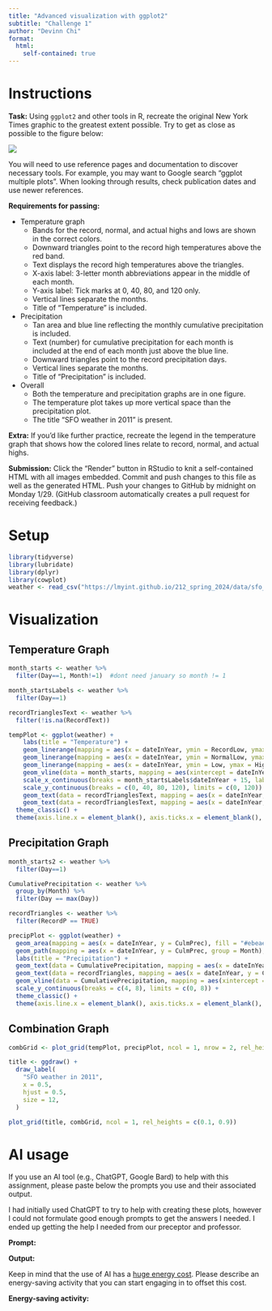```yaml
---
title: "Advanced visualization with ggplot2"
subtitle: "Challenge 1"
author: "Devinn Chi"
format: 
  html:
    self-contained: true
---
```


# Instructions

**Task:** Using `ggplot2` and other tools in R, recreate the original New York Times graphic to the greatest extent possible. Try to get as close as possible to the figure below:

![](https://lmyint.github.io/212_spring_2024/images/hw1_goal.png){width=600, fig-align="center"}

You will need to use reference pages and documentation to discover necessary tools. For example, you may want to Google search "ggplot multiple plots". When looking through results, check publication dates and use newer references.

**Requirements for passing:**

- Temperature graph
    - Bands for the record, normal, and actual highs and lows are shown in the correct colors.
    - Downward triangles point to the record high temperatures above the red band.
    - Text displays the record high temperatures above the triangles.
    - X-axis label: 3-letter month abbreviations appear in the middle of each month.
    - Y-axis label: Tick marks at 0, 40, 80, and 120 only.
    - Vertical lines separate the months.
    - Title of "Temperature" is included.
- Precipitation
    - Tan area and blue line reflecting the monthly cumulative precipitation is included.
    - Text (number) for cumulative precipitation for each month is included at the end of each month just above the blue line.
    - Downward triangles point to the record precipitation days.
    - Vertical lines separate the months.
    - Title of "Precipitation" is included.
- Overall
    - Both the temperature and precipitation graphs are in one figure.
    - The temperature plot takes up more vertical space than the precipitation plot.
    - The title "SFO weather in 2011" is present.

**Extra:** If you'd like further practice, recreate the legend in the temperature graph that shows how the colored lines relate to record, normal, and actual highs.

**Submission:** Click the "Render" button in RStudio to knit a self-contained HTML with all images embedded. Commit and push changes to this file as well as the generated HTML. Push your changes to GitHub by midnight on Monday 1/29. (GitHub classroom automatically creates a pull request for receiving feedback.)



# Setup

```r
library(tidyverse)
library(lubridate)
library(dplyr)
library(cowplot)
weather <- read_csv("https://lmyint.github.io/212_spring_2024/data/sfo_weather.csv")
```



# Visualization

## Temperature Graph
```r
month_starts <- weather %>%
  filter(Day==1, Month!=1)  #dont need january so month != 1

month_startsLabels <- weather %>%
  filter(Day==1)

recordTrianglesText <- weather %>%
  filter(!is.na(RecordText))

tempPlot <- ggplot(weather) + 
    labs(title = "Temperature") +
    geom_linerange(mapping = aes(x = dateInYear, ymin = RecordLow, ymax = RecordHigh), color = "#ecebe3", linewidth = 1.2) +
    geom_linerange(mapping = aes(x = dateInYear, ymin = NormalLow, ymax = NormalHigh),  color = "#C8B8BA", linewidth = 1.2) +
    geom_linerange(mapping = aes(x = dateInYear, ymin = Low, ymax = High), color = "#A90048", linewidth = 1.2) +
    geom_vline(data = month_starts, mapping = aes(xintercept = dateInYear), lty = "dashed", alpha = 0.1) +
    scale_x_continuous(breaks = month_startsLabels$dateInYear + 15, labels = month.abb) +
    scale_y_continuous(breaks = c(0, 40, 80, 120), limits = c(0, 120)) +
    geom_text(data = recordTrianglesText, mapping = aes(x = dateInYear, y = RecordHigh, label = "\u25BC"), color = "black", vjust = -0.1) +
    geom_text(data = recordTrianglesText, mapping = aes(x = dateInYear, y = RecordHigh, label = RecordText), vjust = -1.5, size = 1.5) + 
  theme_classic() +
  theme(axis.line.x = element_blank(), axis.ticks.x = element_blank(), axis.title.x = element_blank(), axis.title.y = element_blank())
```

## Precipitation Graph
```r
month_starts2 <- weather %>%
  filter(Day==1)

CumulativePrecipitation <- weather %>% 
  group_by(Month) %>% 
  filter(Day == max(Day))

recordTriangles <- weather %>% 
  filter(RecordP == TRUE)

precipPlot <- ggplot(weather) + 
  geom_area(mapping = aes(x = dateInYear, y = CulmPrec), fill = "#ebeae2") + 
  geom_path(mapping = aes(x = dateInYear, y = CulmPrec, group = Month), color = "#32a3d8", size = 0.55) +
  labs(title = "Precipitation") + 
  geom_text(data = CumulativePrecipitation, mapping = aes(x = dateInYear, y = CulmPrec, label = sprintf("%.2f", CulmPrec), vjust = -0.5, hjust = 1)) +
  geom_text(data = recordTriangles, mapping = aes(x = dateInYear, y = CulmPrec, label = "\u25BC"), color = "black", vjust = -0.1) + 
  geom_vline(data = CumulativePrecipitation, mapping = aes(xintercept = dateInYear), color = "#ececec") +
  scale_y_continuous(breaks = c(4, 8), limits = c(0, 8)) + 
  theme_classic() +
  theme(axis.line.x = element_blank(), axis.ticks.x = element_blank(), axis.title.x = element_blank(), axis.title.y = element_blank(), axis.text.x = element_blank())
```

## Combination Graph
```r
combGrid <- plot_grid(tempPlot, precipPlot, ncol = 1, nrow = 2, rel_heights = c(0.66, 0.33))

title <- ggdraw() +  
  draw_label( 
    "SFO weather in 2011", 
    x = 0.5, 
    hjust = 0.5, 
    size = 12, 
  )

plot_grid(title, combGrid, ncol = 1, rel_heights = c(0.1, 0.9))
```



# AI usage

If you use an AI tool (e.g., ChatGPT, Google Bard) to help with this assignment, please paste below the prompts you use and their associated output.

I had initially used ChatGPT to try to help with creating these plots, however I could not formulate good enough prompts to get the answers I needed. I ended up getting the help I needed from our preceptor and professor. 

**Prompt:**

**Output:**

Keep in mind that the use of AI has a [huge energy cost](https://lmyint.github.io/212_spring_2024/syllabus.html#artificial-intelligence-ai-use). Please describe an energy-saving activity that you can start engaging in to offset this cost.

**Energy-saving activity:** 
